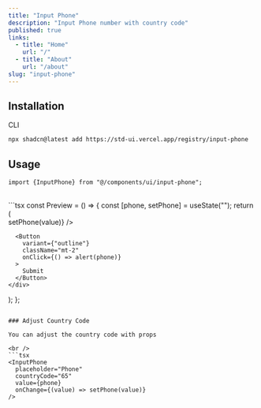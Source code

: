 ```yaml
---
title: "Input Phone"
description: "Input Phone number with country code"
published: true
links:
  - title: "Home"
    url: "/"
  - title: "About"
    url: "/about"
slug: "input-phone"
---
```


## Installation

<ComponentPreview name="input-phone" />

<Tabs defaultValue="cli">

<TabsList>
  <TabsTrigger value="cli">CLI</TabsTrigger>
</TabsList>

<TabsContent value="cli">

```bash
npx shadcn@latest add https://std-ui.vercel.app/registry/input-phone
```

</TabsContent>

</Tabs>

## Usage

```tsx
import {InputPhone} from "@/components/ui/input-phone";
```

<br />
```tsx
const Preview = () => {
  const [phone, setPhone] = useState("");
  return (
    <div className="flex flex-row space-x-3 items-center">
      <InputPhone
        placeholder="Phone"
        className="mt-2"
        value={phone}
        onChange={(value) => setPhone(value)}
      />

      <Button
        variant={"outline"}
        className="mt-2"
        onClick={() => alert(phone)}
      >
        Submit
      </Button>
    </div>
  );
};
```

### Adjust Country Code

You can adjust the country code with props

<br />
```tsx
<InputPhone
  placeholder="Phone"
  countryCode="65"
  value={phone}
  onChange={(value) => setPhone(value)}
/>
```
